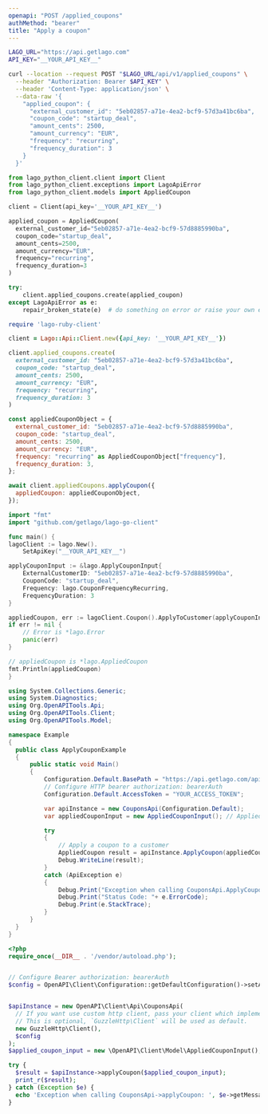 ```yaml
---
openapi: "POST /applied_coupons"
authMethod: "bearer"
title: "Apply a coupon"
---
```


<RequestExample>

```bash cURL
LAGO_URL="https://api.getlago.com"
API_KEY="__YOUR_API_KEY__"

curl --location --request POST "$LAGO_URL/api/v1/applied_coupons" \
  --header "Authorization: Bearer $API_KEY" \
  --header 'Content-Type: application/json' \
  --data-raw '{
    "applied_coupon": {
      "external_customer_id": "5eb02857-a71e-4ea2-bcf9-57d3a41bc6ba",
      "coupon_code": "startup_deal",
      "amount_cents": 2500,
      "amount_currency": "EUR",
      "frequency": "recurring",
      "frequency_duration": 3
    }
  }'
```

```python Python
from lago_python_client.client import Client
from lago_python_client.exceptions import LagoApiError
from lago_python_client.models import AppliedCoupon

client = Client(api_key='__YOUR_API_KEY__')

applied_coupon = AppliedCoupon(
  external_customer_id="5eb02857-a71e-4ea2-bcf9-57d8885990ba",
  coupon_code="startup_deal",
  amount_cents=2500,
  amount_currency="EUR",
  frequency="recurring",
  frequency_duration=3
)

try:
    client.applied_coupons.create(applied_coupon)
except LagoApiError as e:
    repair_broken_state(e)  # do something on error or raise your own exception
```

```ruby Ruby
require 'lago-ruby-client'

client = Lago::Api::Client.new({api_key: '__YOUR_API_KEY__'})

client.applied_coupons.create(
  external_customer_id: "5eb02857-a71e-4ea2-bcf9-57d3a41bc6ba",
  coupon_code: "startup_deal",
  amount_cents: 2500,
  amount_currency: "EUR",
  frequency: "recurring",
  frequency_duration: 3
)
```

```js Javascript
const appliedCouponObject = {
  external_customer_id: "5eb02857-a71e-4ea2-bcf9-57d8885990ba",
  coupon_code: "startup_deal",
  amount_cents: 2500,
  amount_currency: "EUR",
  frequency: "recurring" as AppliedCouponObject["frequency"],
  frequency_duration: 3,
};

await client.appliedCoupons.applyCoupon({
  appliedCoupon: appliedCouponObject,
});
```

```go Go
import "fmt"
import "github.com/getlago/lago-go-client"

func main() {
lagoClient := lago.New().
    SetApiKey("__YOUR_API_KEY__")

applyCouponInput := &lago.ApplyCouponInput{
    ExternalCustomerID: "5eb02857-a71e-4ea2-bcf9-57d8885990ba",
    CouponCode: "startup_deal",
    Frequency: lago.CouponFrequencyRecurring,
    FrequencyDuration: 3
}

appliedCoupon, err := lagoClient.Coupon().ApplyToCustomer(applyCouponInput)
if err != nil {
    // Error is *lago.Error
    panic(err)
}

// appliedCoupon is *lago.AppliedCoupon
fmt.Println(appliedCoupon)
}
```

```csharp C#
using System.Collections.Generic;
using System.Diagnostics;
using Org.OpenAPITools.Api;
using Org.OpenAPITools.Client;
using Org.OpenAPITools.Model;

namespace Example
{
  public class ApplyCouponExample
  {
      public static void Main()
      {
          Configuration.Default.BasePath = "https://api.getlago.com/api/v1";
          // Configure HTTP bearer authorization: bearerAuth
          Configuration.Default.AccessToken = "YOUR_ACCESS_TOKEN";

          var apiInstance = new CouponsApi(Configuration.Default);
          var appliedCouponInput = new AppliedCouponInput(); // AppliedCouponInput | Apply coupon payload

          try
          {
              // Apply a coupon to a customer
              AppliedCoupon result = apiInstance.ApplyCoupon(appliedCouponInput);
              Debug.WriteLine(result);
          }
          catch (ApiException e)
          {
              Debug.Print("Exception when calling CouponsApi.ApplyCoupon: " + e.Message );
              Debug.Print("Status Code: "+ e.ErrorCode);
              Debug.Print(e.StackTrace);
          }
      }
  }
}
```

```php PHP
<?php
require_once(__DIR__ . '/vendor/autoload.php');


// Configure Bearer authorization: bearerAuth
$config = OpenAPI\Client\Configuration::getDefaultConfiguration()->setAccessToken('YOUR_ACCESS_TOKEN');


$apiInstance = new OpenAPI\Client\Api\CouponsApi(
  // If you want use custom http client, pass your client which implements `GuzzleHttp\ClientInterface`.
  // This is optional, `GuzzleHttp\Client` will be used as default.
  new GuzzleHttp\Client(),
  $config
);
$applied_coupon_input = new \OpenAPI\Client\Model\AppliedCouponInput(); // \OpenAPI\Client\Model\AppliedCouponInput | Apply coupon payload

try {
  $result = $apiInstance->applyCoupon($applied_coupon_input);
  print_r($result);
} catch (Exception $e) {
  echo 'Exception when calling CouponsApi->applyCoupon: ', $e->getMessage(), PHP_EOL;
}
```

</RequestExample>

